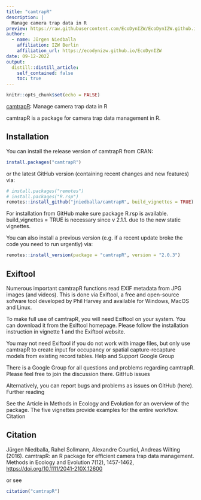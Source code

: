 ```yaml
---
title: "camtrapR"
description: |
  Manage camera trap data in R
preview: https://raw.githubusercontent.com/EcoDynIZW/EcoDynIZW.github.io/main/img/hex_camtrapr_small.png
author:
  - name: Jürgen Niedballa
    affiliation: IZW Berlin
    affiliation_url: https://ecodynizw.github.io/EcoDynIZW
date: 09-12-2022
output:
  distill::distill_article:
    self_contained: false
    toc: true
---
```


```r
knitr::opts_chunk$set(echo = FALSE)
```

[camtrapR](https://github.com/jniedballa/camtrapR): Manage camera trap data in R

camtrapR is a package for camera trap data management in R.

## Installation

You can install the release version of camtrapR from CRAN:

```r
install.packages("camtrapR")
```

or the latest GitHub version (containing recent changes and new features) via:

```r
# install.packages("remotes")
# install.packages("R.rsp")
remotes::install_github("jniedballa/camtrapR", build_vignettes = TRUE)
```

For installation from GitHub make sure package R.rsp is available. build_vignettes = TRUE is necessary since v 2.1.1. due to the new static vignettes.

You can also install a previous version (e.g. if a recent update broke the code you need to run urgently) via:

```r
remotes::install_version(package = "camtrapR", version = "2.0.3")
```

## Exiftool

Numerous important camtrapR functions read EXIF metadata from JPG images (and videos). This is done via Exiftool, a free and open-source sofware tool developed by Phil Harvey and available for Windows, MacOS and Linux.

To make full use of camtrapR, you will need Exiftool on your system. You can download it from the Exiftool homepage. Please follow the installation instruction in vignette 1 and the Exiftool website.

You may not need Exiftool if you do not work with image files, but only use camtrapR to create input for occupancy or spatial capture-recapture models from existing record tables.
Help and Support
Google Group

There is a Google Group for all questions and problems regarding camtrapR. Please feel free to join the discussion there.
GitHub issues

Alternatively, you can report bugs and problems as issues on GitHub (here).
Further reading

See the Article in Methods in Ecology and Evolution for an overview of the package. The five vignettes provide examples for the entire workflow.
Citation

## Citation

Jürgen Niedballa, Rahel Sollmann, Alexandre Courtiol, Andreas Wilting (2016). camtrapR: an R package for efficient camera trap data management. Methods in Ecology and Evolution 7(12), 1457-1462, [https://doi.org/10.1111/2041-210X.12600](https://besjournals.onlinelibrary.wiley.com/doi/full/10.1111/2041-210X.12600) 

or see 

```r
citation("camtrapR")
```


